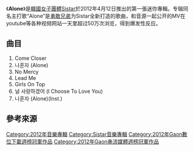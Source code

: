 {{unreferenced|time=2014-04-04T14:43:30+00:00}}
{{Infobox Album
| Name = Alone
| Original_name = 
| Type = 迷你專輯
| Longtype =
| Artist = [[Sistar|Sistar]]
| Cover = 
| Released = 
{{KOR}}2012年4月12日<br/>
{{TWN}}2012年4月17日<br/>
| Recorded = 
| Genre = [[韓國流行音樂|K-pop]]
| Length = 
| Label = [[LOEN_Entertainment|LOEN Entertainment]]
| Producer = 
| Certification  = 
| Chart position = 
| Reviews = 
| Last album = [[So_Cool|So Cool]]<br />（2011年8月9日）
| This album = '''Alone'''<br />（2012年4月12日）
| Next album = [[Give_It_To_Me|Give It To Me]]<br />（2013年6月11日）
}}

《'''Alone'''》是[[韓國|韓國]][[女子音樂組合|女子團體]][[Sistar|Sistar]]於2012年4月12日推出的第一張迷你專輯。专辑同名主打歌“Alone”是[[Brave_Brothers|勇敢兄弟]]为Sistar全新打造的歌曲，和音源一起公开的MV在youtube等各种视频网站一天里超过50万次浏览，得到爆发性反应。

== 曲目 ==
# Come Closer
# 나혼자 (Alone) 
# No Mercy
# Lead Me
# Girls On Top
# 널 사랑하겠어 (I Choose To Love You) 
# 나혼자 (Alone)(Inst.) 
== 參考來源 ==
{{SISTAR}}
{{DEFAULTSORT:Alone}}
[[Category:2012年音樂專輯|Category:2012年音樂專輯]]
[[Category:Sistar音樂專輯|Category:Sistar音樂專輯]]
[[Category:2012年Gaon數位下載週榜冠軍作品|Category:2012年Gaon數位下載週榜冠軍作品]]
[[Category:2012年Gaon串流媒體週榜冠軍作品|Category:2012年Gaon串流媒體週榜冠軍作品]]